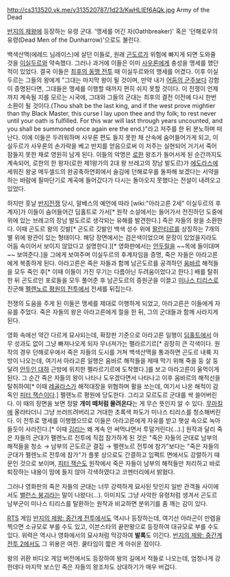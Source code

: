 http://cs313520.vk.me/v313520787/1d23/KwHLIEf6AQk.jpg
Army of the Dead

[[반지의 제왕]]에 등장하는 유령 군대. '맹세를 어긴 자(Oathbreaker)' 혹은 '던해로우의 유령(Dead Men of the Dunharrow)'으로도 불린다. 

백색산맥(에레드 님레이스)에 살던 이들로, 원래 [[곤도르]]가 위험에 빠지게 되면 도와줄 것을 [[이실두르]]와 약속했다. 그러나 과거에 이들은 이미 [[사우론]]에게 충성을 맹세를 했던 적이 있었다. 결국 이들은 [[다고를라드 평원의 전투|최후의 동맹 전투]] 때 이실두르와의 맹세를 어겼다. 이후 이실두르는 그들의 왕에게 "그대는 마지막 왕이 될 것이며, 만약 내가 [[사우론|어둠의 군주]]보다 강함이 증명된다면, 그대들은 맹세를 이행할 때까지 편히 쉬지 못할 것이다. 이 전쟁이 언제까지 계속될 지를 모르는 시국에, 그대와 그들의 군대는 최후의 결전 이전에 다시 한번 소환이 될 것이다.(Thou shalt be the last king, and if the west prove mightier than thy Black Master, this curse I lay upon thee and thy folk; to rest never until your oath is fulfilled. For this war will last through years uncounted, and you shall be summoned once again ere the end.)"라고 저주를 한 뒤 분노하며 떠난다. 이에 이들은 두려워하며 사우론 편도 들지 못한 채 산속에 숨어들어가게 되고, 이실두르가 사우론의 손가락을 베고 반지를 얻음으로써 이 저주는 실현되어 거기서 죽어 잠들지 못한 채로 영원히 남게 된다. 이들의 악명은 [[로한]] 왕조가 들어서게 된 순간까지도 계속되어, 로한의 한 왕자(로한 제1왕가의 2대 왕 브레고의 장남 발도르)가 [[에도라스]]에 세워진 왕궁 메두셀드의 완공축하연회에서 술김에 던해로우를 돌파해 보겠다는 서약을 하는 바람에 필마단기로 계곡에 들어갔다가 다시는 돌아오지 못했다는 전설이 내려오고 있었다.

하지만 훗날 [[반지전쟁]] 당시, 말베스의 예언에 따라 [wiki:"아라고른 2세" 이실두르의 후계자]가 이들이 숨어들어간 딤홀트로 가서[* 원작 소설에서는 들어가서 전진하던 도중에 위에 있는 브레고의 장남 발도르로 생각되는 유해를 발견한다.] 죽은 자들의 왕을 소환한다. 이때 곤도르 왕의 깃발[* 곤도르 깃발인 백색 성수 위에 [[팔란티르]]를 상징하는 7개의 별 위에 왕관이 있는 형태이다. 해당 장면에서는 검은색이었으며 문장이 있었을지라도 어둠 속이어서 보이지 않았다고 설명한다.][* 영화판에서는 [[안두릴]]을 ~~목에 들이대며~~ 보여준다.]을 그에게 보여주며 이실두르의 후계자임을 증명, 죽은 자들은 아라고른에게 복종하게 된다. 아라고른은 죽은 자들과 함께 남곤도르를 공격하던 [[움바르]] 해적들을 모두 죽인 후[* 이때 이들이 가진 무기는 다름아닌 두려움이었다고 한다.] 배를 탈취한 뒤 곤도르인 포로들을 모두 풀어준 후 남곤도르의 증원군을 이끌고 [[미나스 티리스]]로 진군해 [[펠렌노르 평원의 전투]]에서 전세를 뒤집는다. 

전쟁의 도움을 주게 된 이들은 맹세를 제대로 이행하게 되었고, 아라고른은 이들에게 자유를 주었다. 죽은 자들의 왕은 아라고른에게 절을 한 뒤, 그의 군대들과 함께 사라지게 된다.

영화 속에선 약간 다르게 묘사되는데, 확장판 기준으로 아라고른 일행이 [[딤홀트]]에서 아무 성과도 없이 그냥 빠져나오게 되자 무너져가는 펠라르기르[* 굉장히 큰 각색이다. 원작의 경우 던해로우에서 죽은 자들의 도시를 거쳐 백색산맥을 통과하면 곤도르 내륙 지방이 나오는데, 여기서 아라고른 일행은 움바르 해적들을 제때 막기 위해 죽을 둥 살 둥 달려 [[안두인 대하]] 근방에 위치한 펠라르기르에 도착했다.]를 보고 아라고른이 울먹이게 된다. 그 순간 죽은 자들의 왕이 나타나 도우겠다면서 나타나고 이후 움바르의 해적선을 탈취하여[* 이때 [[레골라스]]가 해적대장을 위협하며 활을 쏘는데, 여기서 나온 해적이 감독인 [[피터 잭슨]]이다.] 펠렌노르 평원에 당도한다. 그리고 모르도르 군대를 싹 쓸어버린다. 이 때의 장면을 보면 정말 '''개미 떼처럼 몰려온다'''는 게 무슨 뜻인지 알 수 있다. [[무마킬]]에 올라타더니 그냥 쓰러뜨려버리고 거대한 초록색 파도가 미나스 티리스를 청소해버린다. 이 전투로 맹세를 이행했으므로 이들은 아라고른에게 자유를 받고 햇살 속으로 녹아들듯이 사라진다.[* 이때 [[김리]]는 왜 계속 안 써먹냐면서 투덜거린다(...).] 원작과 달리 죽은 자들의 군대가 펠렌노르 전투에 직접 참가하게 된 것은 "죽은 자들의 군대로 남부의 해적들을 청소 → 남부의 곤도르군 결집 → 펠렌노르 전투에 참가"보다는 "죽은 자들의 군대가 펠렌노르 전투에 참가"가 플롯 상으로도 간결하고 임팩트 면에서도 강렬하기 때문인 것으로 보이며, [[피터 잭슨]]도 원작에서 죽은 자들이 남부의 해적들만 처리하고 바로 퇴장하는 내용이 맘에 들지 않아 각색하였다고 코멘터리에서 밝혔다.

그러나 영화판의 죽은 자들의 군대는 너무 강력하게 묘사된 탓인지 일반 관객들 사이에서도 [[밸런스 붕괴]]라는 말이 나왔다(...). 이미지도 그냥 사악한 유령처럼 생겨서 곤도르 남부군이 미나스 티리스를 탈환하는 원작과 비교하면 분위기를 좀 깨는 감이 있다.

[[RTS]] 게임 [[반지의 제왕: 중간계 전투]]에서도 역시나 등장하는데, 여기선 아라곤이 만렙을 찍으면 소규모로 부를 수도 있고, 이븐스타의 끝판왕으로 등장하여 대규모로 부를 수도 있다. 위력은 역시나 영화에서의 묘사처럼 막강하여 '''발록'''도 이긴다. [[반지의 제왕: 중간계 전투 2]]에서도 그 위용은 여전. 쿨타임이 짧은 게 아쉬운 점이다.

왕의 귀환 비디오 게임 버전에서도 등장하여 왕의 길에서 적들로 나오는데, 엄청나게 강한데다 마지막 보스인 죽은 자들의 왕조차도 상대하기가 매우 버겁다.
